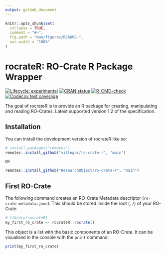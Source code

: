 ```yaml
---
output: github_document
---
```


<!-- README.md is generated from README.Rmd. Please edit that file -->

```r
knitr::opts_chunk$set(
  collapse = TRUE,
  comment = "#>",
  fig.path = "man/figures/README-",
  out.width = "100%"
)
```

# rocrateR: RO-Crate R Package Wrapper

<!-- badges: start -->
[![Lifecycle: experimental](https://img.shields.io/badge/lifecycle-experimental-orange.svg)](https://lifecycle.r-lib.org/articles/stages.html#experimental)
[![CRAN status](https://www.r-pkg.org/badges/version/rocrateR)](https://CRAN.R-project.org/package=rocrateR)
[![R-CMD-check](https://github.com/villegar/ro-crate-r/actions/workflows/R-CMD-check.yaml/badge.svg)](https://github.com/villegar/ro-crate-r/actions/workflows/R-CMD-check.yaml)
[![Codecov test coverage](https://codecov.io/gh/villegar/ro-crate-r/graph/badge.svg)](https://app.codecov.io/gh/villegar/ro-crate-r)
<!-- badges: end -->

The goal of rocrateR is to provide an R package for creating, manipulating and reading RO-Crates. Latest supported version 1.2 of the specification. 

## Installation

You can install the development version of rocrateR like so:

``` r
# install.packages("remotes")
remotes::install_github("villegar/ro-crate-r", "main")

OR

remotes::install_github("ResearchObject/ro-crate-r", "main")
```

## First RO-Crate

The following command creates an RO-Crate Metadata descriptor (`ro-crate-metadata.json`). This should be stored inside the root (`./`) of your RO-Crate.

```r
# library(rocrateR)
my_first_ro_crate <- rocrateR::rocrate()
```

This object is a list with the basic components of an RO-Crate. It can be visualised in the console with the `print` command:

```r
print(my_first_ro_crate)
```


